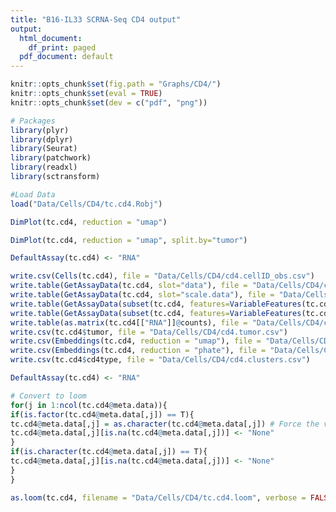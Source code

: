 ---
title: "B16-IL33 SCRNA-Seq CD4 output"
output:
  html_document:
    df_print: paged
  pdf_document: default
---

```{r}
knitr::opts_chunk$set(fig.path = "Graphs/CD4/")
knitr::opts_chunk$set(eval = TRUE)
knitr::opts_chunk$set(dev = c("pdf", "png"))

```


```{r}
# Packages
library(plyr)
library(dplyr)
library(Seurat)
library(patchwork)
library(readxl)
library(sctransform)

#Load Data
load("Data/Cells/CD4/tc.cd4.Robj")

```

```{r}
DimPlot(tc.cd4, reduction = "umap")

```

```{r fig.width=10, fig.height=4}
DimPlot(tc.cd4, reduction = "umap", split.by="tumor")

```

```{r}
DefaultAssay(tc.cd4) <- "RNA"

write.csv(Cells(tc.cd4), file = "Data/Cells/CD4/cd4.cellID_obs.csv")
write.table(GetAssayData(tc.cd4, slot="data"), file = "Data/Cells/CD4/cd4.matrix_processed_full.csv")
write.table(GetAssayData(tc.cd4, slot="scale.data"), file = "Data/Cells/CD4/cd4.matrix_scaled_full.csv")
write.table(GetAssayData(subset(tc.cd4, features=VariableFeatures(tc.cd4)), slot="data"), file = "Data/Cells/CD4/cd4.matrix_processed.csv")
write.table(GetAssayData(subset(tc.cd4, features=VariableFeatures(tc.cd4)), slot="scale.data"), file = "Data/Cells/CD4/cd4.matrix_scaled.csv")
write.table(as.matrix(tc.cd4[["RNA"]]@counts), file = "Data/Cells/CD4/cd4.matrix.csv")
write.csv(tc.cd4$tumor, file = "Data/Cells/CD4/cd4.tumor.csv")
write.csv(Embeddings(tc.cd4, reduction = "umap"), file = "Data/Cells/CD4/cd4.cell_embeddings_umap.csv")
write.csv(Embeddings(tc.cd4, reduction = "phate"), file = "Data/Cells/CD4/cd4.cell_embeddings_phate.csv")
write.csv(tc.cd4$cd4type, file = "Data/Cells/CD4/cd4.clusters.csv")

```

```{r}
DefaultAssay(tc.cd4) <- "RNA"

# Convert to loom
for(j in 1:ncol(tc.cd4@meta.data)){
if(is.factor(tc.cd4@meta.data[,j]) == T){
tc.cd4@meta.data[,j] = as.character(tc.cd4@meta.data[,j]) # Force the variable type to be character
tc.cd4@meta.data[,j][is.na(tc.cd4@meta.data[,j])] <- "None"
}
if(is.character(tc.cd4@meta.data[,j]) == T){
tc.cd4@meta.data[,j][is.na(tc.cd4@meta.data[,j])] <- "None"
}
}

as.loom(tc.cd4, filename = "Data/Cells/CD4/tc.cd4.loom", verbose = FALSE)

```